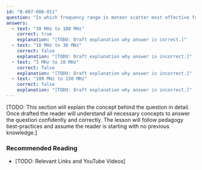 ```yaml
---
id: "B-007-008-011"
question: "In which frequency range is meteor scatter most effective for extended-range communication?"
answers:
  - text: "30 MHz to 100 MHz"
    correct: true
    explanation: "[TODO: Draft explanation why answer is correct.]"
  - text: "10 MHz to 30 MHz"
    correct: false
    explanation: "[TODO: Draft explanation why answer is incorrect.]"
  - text: "3 MHz to 10 MHz"
    correct: false
    explanation: "[TODO: Draft explanation why answer is incorrect.]"
  - text: "100 MHz to 150 MHz"
    correct: false
    explanation: "[TODO: Draft explanation why answer is incorrect.]"
---
```


[TODO: This section will explain the concept behind the question in detail. Once drafted the reader will understand all necessary concepts to answer the question confidently and correctly. The lesson will follow pedagogy best-practices and assume the reader is starting with no previous knowledge.]

### Recommended Reading

- [TODO: Relevant Links and YouTube Videos]
